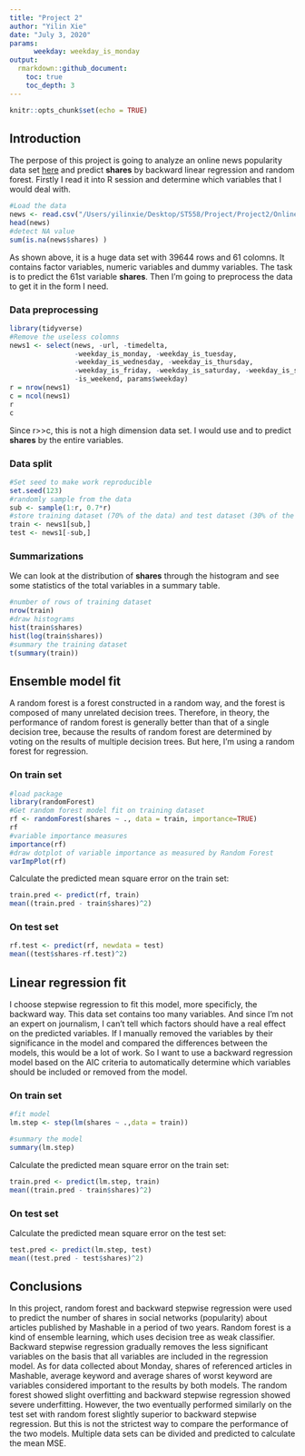 ```yaml
---
title: "Project 2"
author: "Yilin Xie"
date: "July 3, 2020"
params: 
      weekday: weekday_is_monday
output: 
  rmarkdown::github_document:
    toc: true
    toc_depth: 3
---
```


```r
knitr::opts_chunk$set(echo = TRUE)
```

## Introduction

The perpose of this project is going to analyze an online news popularity data set [here](https://archive.ics.uci.edu/ml/datasets/Online+News+Popularity) and predict **shares** by backward linear regression and random forest. Firstly I read it into R session and determine which variables that I would deal with.

```r
#Load the data
news <- read.csv("/Users/yilinxie/Desktop/ST558/Project/Project2/OnlineNewsPopularity.csv")
head(news)
#detect NA value
sum(is.na(news$shares) )
```

As shown above, it is a huge data set with 39644 rows and 61 colomns. It contains factor variables, numeric variables and dummy variables. The task is to predict the 61st variable **shares**. Then I'm going to preprocess the data to get it in the form I need.

### Data preprocessing

```r
library(tidyverse)
#Remove the useless colomns
news1 <- select(news, -url, -timedelta, 
                -weekday_is_monday, -weekday_is_tuesday,
                -weekday_is_wednesday, -weekday_is_thursday, 
                -weekday_is_friday, -weekday_is_saturday, -weekday_is_sunday, 
                -is_weekend, params$weekday)
r = nrow(news1)
c = ncol(news1)
r
c
```

Since r>>c, this is not a high dimension data set. I would use and to predict **shares** by the entire variables.

### Data split

```r
#Set seed to make work reproducible
set.seed(123)
#randomly sample from the data
sub <- sample(1:r, 0.7*r)
#store training dataset (70% of the data) and test dataset (30% of the data)
train <- news1[sub,]
test <- news1[-sub,]
```

### Summarizations

We can look at the distribution of **shares** through the histogram and see some statistics of the total variables in a summary table.

```r
#number of rows of training dataset
nrow(train)
#draw histograms
hist(train$shares)
hist(log(train$shares))
#summary the training dataset
t(summary(train))
```

## Ensemble model fit

A random forest is a forest constructed in a random way, and the forest is composed of many unrelated decision trees. Therefore, in theory, the performance of random forest is generally better than that of a single decision tree, because the results of random forest are determined by voting on the results of multiple decision trees. But here, I'm using a random forest for regression.

### On train set

```r
#load package
library(randomForest)
#Get random forest model fit on training dataset
rf <- randomForest(shares ~ ., data = train, importance=TRUE)
rf
#variable importance measures
importance(rf)
#draw dotplot of variable importance as measured by Random Forest
varImpPlot(rf)
```


Calculate the predicted mean square error on the train set:

```r
train.pred <- predict(rf, train)
mean((train.pred - train$shares)^2)
```


### On test set
```r
rf.test <- predict(rf, newdata = test)
mean((test$shares-rf.test)^2)
```


## Linear regression fit

I choose stepwise regression to fit this model, more specificly, the backward way. This data set contains too many variables. And since I'm not an expert on journalism, I can't tell which factors should have a real effect on the predicted variables. If I manually removed the variables by their significance in the model and compared the differences between the models, this would be a lot of work. So I want to use a backward regression model based on the AIC criteria to automatically determine which variables should be included or removed from the model.

### On train set

```r
#fit model
lm.step <- step(lm(shares ~ .,data = train))
```
```r
#summary the model
summary(lm.step)
```

Calculate the predicted mean square error on the train set:

```r
train.pred <- predict(lm.step, train)
mean((train.pred - train$shares)^2)
```


### On test set

Calculate the predicted mean square error on the test set:

```r
test.pred <- predict(lm.step, test)
mean((test.pred - test$shares)^2)
```


## Conclusions

In this project, random forest and backward stepwise regression were used to predict the number of shares in social networks (popularity) about articles published by Mashable in a period of two years. Random forest is a kind of ensemble learning, which uses decision tree as weak classifier. Backward stepwise regression gradually removes the less significant variables on the basis that all variables are included in the regression model. As for data collected about Monday, shares of referenced articles in Mashable, average keyword and average shares of worst keyword are variables considered important to the results by both models. The random forest showed slight overfitting and backward stepwise regression showed severe underfitting. However, the two eventually performed similarly on the test set with random forest slightly superior to backward stepwise regression. But this is not the strictest way to compare the performance of the two models. Multiple data sets can be divided and predicted to calculate the mean MSE.



